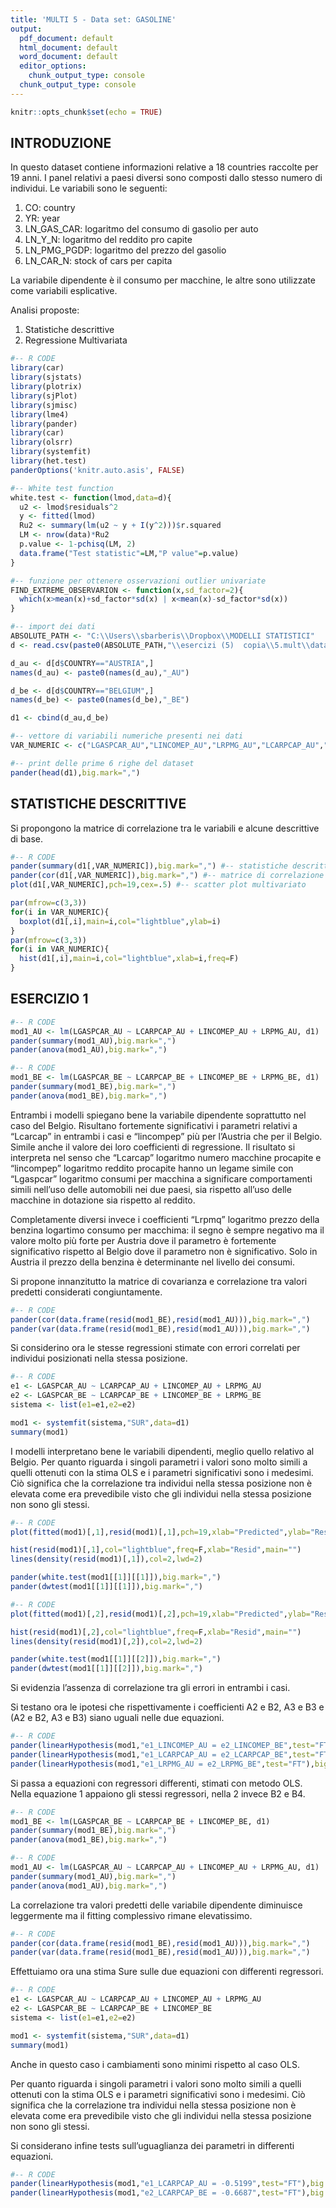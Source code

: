 ---
title: 'MULTI 5 - Data set: GASOLINE'
output:
  pdf_document: default
  html_document: default
  word_document: default
  editor_options:
    chunk_output_type: console
  chunk_output_type: console
---

```{r setup, include=FALSE}
knitr::opts_chunk$set(echo = TRUE)
```

## INTRODUZIONE

In questo dataset contiene informazioni relative a 18 countries raccolte per 19 anni. I panel relativi a paesi diversi sono composti dallo stesso numero di individui. Le variabili sono le seguenti:

1. CO: country
2. YR: year
3. LN_GAS_CAR: logaritmo del consumo di gasolio per auto
4. LN_Y_N: logaritmo del reddito pro capite
5. LN_PMG_PGDP: logaritmo del prezzo del gasolio
6. LN_CAR_N: stock of cars per capita

La variabile dipendente è il consumo per macchine, le altre sono utilizzate come variabili esplicative. 

Analisi proposte:

1. Statistiche descrittive
2. Regressione Multivariata

> >

```{r,eval=TRUE,echo=T,warning=FALSE,message=F,results="asis"}
#-- R CODE
library(car)
library(sjstats)
library(plotrix)
library(sjPlot)
library(sjmisc)
library(lme4)
library(pander)
library(car)
library(olsrr)
library(systemfit)
library(het.test)
panderOptions('knitr.auto.asis', FALSE)

#-- White test function
white.test <- function(lmod,data=d){
  u2 <- lmod$residuals^2
  y <- fitted(lmod)
  Ru2 <- summary(lm(u2 ~ y + I(y^2)))$r.squared
  LM <- nrow(data)*Ru2
  p.value <- 1-pchisq(LM, 2)
  data.frame("Test statistic"=LM,"P value"=p.value)
}

#-- funzione per ottenere osservazioni outlier univariate
FIND_EXTREME_OBSERVARION <- function(x,sd_factor=2){
  which(x>mean(x)+sd_factor*sd(x) | x<mean(x)-sd_factor*sd(x))  
}

#-- import dei dati
ABSOLUTE_PATH <- "C:\\Users\\sbarberis\\Dropbox\\MODELLI STATISTICI"
d <- read.csv(paste0(ABSOLUTE_PATH,"\\esercizi (5)  copia\\5.mult\\data.csv"),sep=";")

d_au <- d[d$COUNTRY=="AUSTRIA",]
names(d_au) <- paste0(names(d_au),"_AU")

d_be <- d[d$COUNTRY=="BELGIUM",]
names(d_be) <- paste0(names(d_be),"_BE")

d1 <- cbind(d_au,d_be)

#-- vettore di variabili numeriche presenti nei dati
VAR_NUMERIC <- c("LGASPCAR_AU","LINCOMEP_AU","LRPMG_AU","LCARPCAP_AU","LGASPCAR_BE","LINCOMEP_BE","LRPMG_BE","LCARPCAP_BE")

#-- print delle prime 6 righe del dataset
pander(head(d1),big.mark=",")
```

> >

## STATISTICHE DESCRITTIVE

Si propongono la matrice di correlazione tra le variabili e alcune descrittive di base.

> >

```{r,fig.width=6,echo=T,message=FALSE,results="asis"}
#-- R CODE
pander(summary(d1[,VAR_NUMERIC]),big.mark=",") #-- statistiche descrittive
pander(cor(d1[,VAR_NUMERIC]),big.mark=",") #-- matrice di correlazione
plot(d1[,VAR_NUMERIC],pch=19,cex=.5) #-- scatter plot multivariato

par(mfrow=c(3,3))
for(i in VAR_NUMERIC){
  boxplot(d1[,i],main=i,col="lightblue",ylab=i)
}
par(mfrow=c(3,3))
for(i in VAR_NUMERIC){
  hist(d1[,i],main=i,col="lightblue",xlab=i,freq=F)
}

```

> >

## ESERCIZIO 1


> >

```{r,fig.width=6,echo=T,message=FALSE,results="asis"}
#-- R CODE
mod1_AU <- lm(LGASPCAR_AU ~ LCARPCAP_AU + LINCOMEP_AU + LRPMG_AU, d1)
pander(summary(mod1_AU),big.mark=",")
pander(anova(mod1_AU),big.mark=",")
```

> >

```{r,fig.width=6,echo=T,message=FALSE,results="asis"}
#-- R CODE
mod1_BE <- lm(LGASPCAR_BE ~ LCARPCAP_BE + LINCOMEP_BE + LRPMG_BE, d1)
pander(summary(mod1_BE),big.mark=",")
pander(anova(mod1_BE),big.mark=",")
```

Entrambi i modelli spiegano bene la variabile dipendente soprattutto nel caso del Belgio. 
Risultano fortemente significativi i parametri relativi a  "Lcarcap" in entrambi i casi e "lincompep" più per l’Austria che per il Belgio. Simile anche il valore dei loro coefficienti di regressione. Il risultato si interpreta nel senso che "Lcarcap" logaritmo numero macchine procapite e "lincompep" logaritmo reddito procapite hanno un legame simile con "Lgaspcar" logaritmo consumi per macchina a significare comportamenti simili nell’uso delle automobili nei due paesi, sia rispetto all’uso delle macchine in dotazione sia rispetto al reddito.

Completamente diversi invece i coefficienti "Lrpmq" logaritmo prezzo della benzina logartimo consumo per macchima: il segno è sempre negativo ma il valore molto più forte per Austria dove il parametro è fortemente significativo rispetto al Belgio dove il parametro non è significativo. Solo in Austria il prezzo della benzina è determinante nel livello dei consumi.

Si propone innanzitutto la matrice di covarianza e correlazione tra valori predetti considerati congiuntamente.

> >

```{r,fig.width=6,echo=T,message=FALSE,results="asis"}
#-- R CODE
pander(cor(data.frame(resid(mod1_BE),resid(mod1_AU))),big.mark=",")
pander(var(data.frame(resid(mod1_BE),resid(mod1_AU))),big.mark=",")
```

Si considerino ora le stesse regressioni stimate con errori correlati per individui posizionati nella stessa posizione.

> >

```{r,fig.width=6,echo=T,message=FALSE}
#-- R CODE
e1 <- LGASPCAR_AU ~ LCARPCAP_AU + LINCOMEP_AU + LRPMG_AU
e2 <- LGASPCAR_BE ~ LCARPCAP_BE + LINCOMEP_BE + LRPMG_BE
sistema <- list(e1=e1,e2=e2)

mod1 <- systemfit(sistema,"SUR",data=d1)
summary(mod1)
```

I modelli interpretano bene le variabili dipendenti, meglio quello relativo al Belgio. Per quanto riguarda i singoli parametri i valori sono molto simili a quelli ottenuti con la stima OLS e i parametri significativi sono i medesimi. Ciò significa che la correlazione tra individui nella stessa posizione non è elevata come era prevedibile visto che gli individui nella stessa posizione non sono gli stessi.

> >

```{r,fig.width=6,echo=T,message=FALSE,results="asis",warning =FALSE}
#-- R CODE
plot(fitted(mod1)[,1],resid(mod1)[,1],pch=19,xlab="Predicted",ylab="Residual",main="Austria")

hist(resid(mod1)[,1],col="lightblue",freq=F,xlab="Resid",main="")
lines(density(resid(mod1)[,1]),col=2,lwd=2)

pander(white.test(mod1[[1]][[1]]),big.mark=",")
pander(dwtest(mod1[[1]][[1]]),big.mark=",")
```

> >

```{r,fig.width=6,echo=T,message=FALSE,results="asis",warning =FALSE}
#-- R CODE
plot(fitted(mod1)[,2],resid(mod1)[,2],pch=19,xlab="Predicted",ylab="Residual",main="Belgio")

hist(resid(mod1)[,2],col="lightblue",freq=F,xlab="Resid",main="")
lines(density(resid(mod1)[,2]),col=2,lwd=2)

pander(white.test(mod1[[1]][[2]]),big.mark=",")
pander(dwtest(mod1[[1]][[2]]),big.mark=",")
```

Si evidenzia l’assenza di correlazione  tra gli errori in entrambi i casi.

Si testano ora le ipotesi che rispettivamente i coefficienti A2 e B2, A3 e B3 e (A2 e B2, A3 e B3) siano uguali nelle due equazioni. 

> >

```{r,fig.width=6,echo=T,message=FALSE,results="asis"}
#-- R CODE
pander(linearHypothesis(mod1,"e1_LINCOMEP_AU = e2_LINCOMEP_BE",test="FT"),big.mark=",")
pander(linearHypothesis(mod1,"e1_LCARPCAP_AU = e2_LCARPCAP_BE",test="FT"),big.mark=",")
pander(linearHypothesis(mod1,"e1_LRPMG_AU = e2_LRPMG_BE",test="FT"),big.mark=",")
```

Si passa a equazioni con regressori differenti, stimati con metodo OLS. Nella equazione 1 appaiono gli stessi regressori, nella 2 invece B2 e B4. 

> >

```{r,fig.width=6,echo=T,message=FALSE,results="asis"}
#-- R CODE
mod1_BE <- lm(LGASPCAR_BE ~ LCARPCAP_BE + LINCOMEP_BE, d1)
pander(summary(mod1_BE),big.mark=",")
pander(anova(mod1_BE),big.mark=",")
```

> >

```{r,fig.width=6,echo=T,message=FALSE,results="asis"}
#-- R CODE
mod1_AU <- lm(LGASPCAR_AU ~ LCARPCAP_AU + LINCOMEP_AU + LRPMG_AU, d1)
pander(summary(mod1_AU),big.mark=",")
pander(anova(mod1_AU),big.mark=",")
```

La correlazione tra valori predetti delle variabile dipendente diminuisce leggermente ma il fitting complessivo rimane elevatissimo.

> >

```{r,fig.width=6,echo=T,message=FALSE,results="asis"}
#-- R CODE
pander(cor(data.frame(resid(mod1_BE),resid(mod1_AU))),big.mark=",")
pander(var(data.frame(resid(mod1_BE),resid(mod1_AU))),big.mark=",")
```

Effettuiamo ora una stima Sure sulle due equazioni con differenti regressori.

> >

```{r,fig.width=6,echo=T,message=FALSE}
#-- R CODE
e1 <- LGASPCAR_AU ~ LCARPCAP_AU + LINCOMEP_AU + LRPMG_AU
e2 <- LGASPCAR_BE ~ LCARPCAP_BE + LINCOMEP_BE
sistema <- list(e1=e1,e2=e2)

mod1 <- systemfit(sistema,"SUR",data=d1)
summary(mod1)
```

Anche in  questo caso i cambiamenti sono minimi rispetto al caso OLS.

Per quanto riguarda i singoli parametri i valori sono molto simili a quelli ottenuti con la stima OLS e i parametri significativi sono i medesimi. Ciò significa che la correlazione tra individui nella stessa posizione non è elevata come era prevedibile visto che gli individui nella stessa posizione non sono gli stessi.

Si considerano infine tests sull’uguaglianza dei parametri in differenti equazioni.

> >

```{r,fig.width=6,echo=T,message=FALSE,results="asis"}
#-- R CODE
pander(linearHypothesis(mod1,"e1_LCARPCAP_AU = -0.5199",test="FT"),big.mark=",")
pander(linearHypothesis(mod1,"e2_LCARPCAP_BE = -0.6687",test="FT"),big.mark=",")
```



